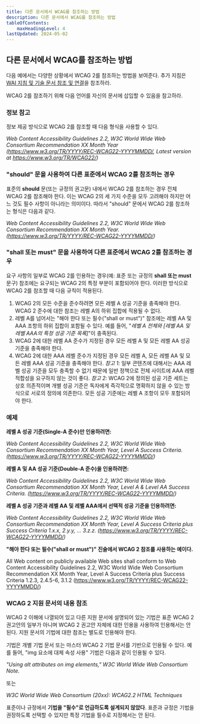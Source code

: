 ```yaml
---
title: 다른 문서에서 WCAG를 참조하는 방법
description: 다른 문서에서 WCAG를 참조하는 방법
tableOfContents:
    maxHeadingLevel: 4
lastUpdated: 2024-05-02
---
```



## 다른 문서에서 WCAG를 참조하는 방법

다음 예에서는 다양한 상황에서 WCAG 2를 참조하는 방법을 보여준다. 추가 지침은 [WAI 지침 및 기술 문서 참조 및 연결](https://www.w3.org/WAI/intro/linking.html)을 참조하라.

WCAG 2를 참조하기 위해 다음 언어를 자신의 문서에 삽입할 수 있음을 참고하라.

### 정보 참고

정보 제공 방식으로 WCAG 2를 참조할 때 다음 형식을 사용할 수 있다.

*Web Content Accessibility Guidelines 2.2, W3C World Wide Web Consortium Recommendation XX Month Year (https://www.w3.org/TR/YYYY/REC-WCAG22-YYYYMMDD/, Latest version at https://www.w3.org/TR/WCAG22/)*

### "should" 문을 사용하여 다른 표준에서 WCAG 2를 참조하는 경우

표준의 **should** 문(또는 규정의 권고문) 내에서 WCAG 2를 참조하는 경우 전체 WCAG 2를 참조해야 한다. 이는 WCAG 2의 세 가지 수준을 모두 고려해야 하지만 어느 것도 필수 사항이 아니라는 의미이다. 따라서 "should" 문에서 WCAG 2를 참조하는 형식은 다음과 같다.

*Web Content Accessibility Guidelines 2.2, W3C World Wide Web Consortium Recommendation XX Month Year. (https://www.w3.org/TR/YYYY/REC-WCAG22-YYYYMMDD/)*

### "shall 또는 must" 문을 사용하여 다른 표준에서 WCAG 2를 참조하는 경우

요구 사항의 일부로 WCAG 2를 인용하는 경우(예: 표준 또는 규정의 **shall 또는 must** 문구) 참조에는 요구되는 WCAG 2의 특정 부분이 포함되어야 한다. 이러한 방식으로 WCAG 2를 참조할 때 다음 규칙이 적용된다.

1.  WCAG 2의 모든 수준을 준수하려면 모든 레벨 A 성공 기준을 충족해야 한다. WCAG 2 준수에 대한 참조는 레벨 A의 하위 집합에 적용될 수 없다.
2.  레벨 A를 넘어서는 "해야 한다 또는 필수("shall or must")" 참조에는 레벨 AA 및 AAA 조항의 하위 집합이 포함될 수 있다. 예를 들어, "*레벨 A 전체와 \[레벨 AA 및 레벨 AAA의 특정 성공 기준 목록\]*"이 충족된다.
3.  WCAG 2에 대한 레벨 AA 준수가 지정된 경우 모든 레벨 A 및 모든 레벨 AA 성공 기준을 충족해야 한다.
4.  WCAG 2에 대한 AAA 레벨 준수가 지정된 경우 모든 레벨 A, 모든 레벨 AA 및 모든 레벨 AAA 성공 기준을 충족해야 한다.
    *참고 1:* 일부 콘텐츠에 대해서는 AAA 레벨 성공 기준을 모두 충족할 수 없기 때문에 일반 정책으로 전체 사이트에 AAA 레벨 적합성을 요구하지 않는 것이 좋다.
    *참고 2:* WCAG 2에 정의된 성공 기준 세트는 상호 의존적이며 개별 성공 기준은 독자에게 즉각적으로 명확하지 않을 수 있는 방식으로 서로의 정의에 의존한다. 모든 성공 기준에는 레벨 A 조항이 모두 포함되어야 한다.

### 예제

**레벨 A 성공 기준(Single-A 준수)만 인용하려면:**

*Web Content Accessibility Guidelines 2.2, W3C World Wide Web Consortium Recommendation XX Month Year, Level A Success Criteria. (https://www.w3.org/TR/YYYY/REC-WCAG22-YYYYMMDD/)*

**레벨 A 및 AA 성공 기준(Double-A 준수)을 인용하려면:**

*Web Content Accessibility Guidelines 2.2, W3C World Wide Web Consortium Recommendation XX Month Year, Level A & Level AA Success Criteria. (https://www.w3.org/TR/YYYY/REC-WCAG22-YYYYMMDD/)*

**레벨 A 성공 기준과 레벨 AA 및 레벨 AAA에서 선택적 성공 기준을 인용하려면:**

*Web Content Accessibility Guidelines 2.2, W3C World Wide Web Consortium Recommendation XX Month Year, Level A Success Criteria plus Success Criteria 1.x.x, 2.y.y, … 3.z.z. (https://www.w3.org/TR/YYYY/REC-WCAG22-YYYYMMDD/)*

**"해야 한다 또는 필수("shall or must")" 진술에서 WCAG 2 참조를 사용하는 예이다.**

All Web content on publicly available Web sites shall conform to Web Content Accessibility Guidelines 2.2, W3C World Wide Web Consortium Recommendation XX Month Year, Level A Success Criteria plus Success Criteria 1.2.3, 2.4.5-6, 3.1.2 (https://www.w3.org/TR/YYYY/REC-WCAG22-YYYYMMDD/)

### WCAG 2 지원 문서의 내용 참조

WCAG 2 이해에 나열되어 있고 다른 지원 문서에 설명되어 있는 기법은 표준 WCAG 2 권고안의 일부가 아니며 WCAG 2 권고안 자체에 대한 인용을 사용하여 인용해서는 안 된다. 지원 문서의 기법에 대한 참조는 별도로 인용해야 한다.

기법은 개별 기법 문서 또는 마스터 WCAG 2 기법 문서를 기반으로 인용될 수 있다. 예를 들어, "img 요소에 대체 속성 사용" 기법은 다음과 같이 인용될 수 있다.

*"Using alt attributes on img elements," W3C World Wide Web Consortium Note.*

또는

*W3C World Wide Web Consortium (20xx): WCAG2.2 HTML Techniques*

표준이나 규정에서 **기법을 "필수"로 언급하도록 설계되지 않았다**. 표준과 규정은 기법을 권장하도록 선택할 수 있지만 특정 기법을 필수로 지정해서는 안 된다.

